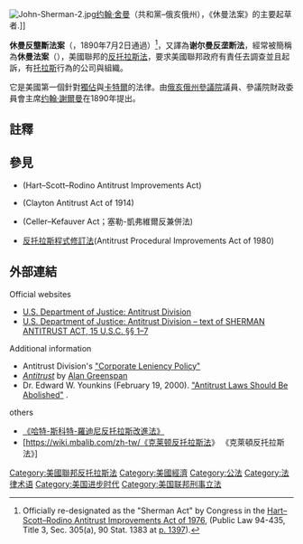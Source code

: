 {{Multiple issues|
{{unreferenced|time=2010-07-16T09:18:55+00:00}}
{{Expand language|1=en|time=2022-06-20T08:13:09+00:00}}
}}
{{legal}}
{{noteTA
|1=zh-cn:商业信托; zh-tw:托拉斯; zh-hk:商業信托;
}}
{{Infobox U.S. legislation
| shorttitle        = 休曼法案<br>{{small|(Sherman Antitrust Act)}}
| othershorttitles  =
| longtitle         = An act to protect trade and commerce against unlawful restraints and monopolies
| colloquialacronym =
| nickname          =
| enacted by        = 51st
| effective date    =
| public law url    =
| cite public law   = <!--{{uspl}} can be used-->
| cite statutes at large = {{usstat|26|209}}
| acts amended    =
| acts repealed   =
| title amended   = <!--US code titles changed-->
| sections created = <!--{{USC}} can be used-->
| sections amended =
| leghisturl      =
| introducedin    = Senate
| introducedbill  =
| introducedby    = [[约翰·舍曼|约翰·舍曼]]
| introduceddate  =
| committees      =
| passedbody1     = Senate
| passeddate1     =
| passedvote1     = 51–1
| passedbody2     =
| passedas2       = <!-- used if the second body changes the name of the legislation -->
| passeddate2     =
| passedvote2     =
| conferencedate  =
| passedbody3     =
| passeddate3     =
| passedvote3     =
| agreedbody3     = <!-- used when the other body agrees without going into committee -->
| agreeddate3     = <!-- used when the other body agrees without going into committee -->
| agreedvote3     = <!-- used when the other body agrees without going into committee -->
| agreedbody4     = <!-- used if agreedbody3 further amends legislation -->
| agreeddate4     = <!-- used if agreedbody3 further amends legislation -->
| agreedvote4     = <!-- used if agreedbody3 further amends legislation -->
| passedbody4     =
| passeddate4     =
| passedvote4     =
| signedpresident = [[Benjamin_Harrison|Benjamin Harrison]]
| signeddate      = July 2, 1890
| amendments      =
| SCOTUS cases    = *{{ussc|name=United States v. E.C. Knight Co.|156|1|1894}}
*{{ussc|name=United States v. Trans-Missouri Freight Ass'n|link=United States v. Trans-Missouri Freight Association|volume=166|page=290|year=1897}}
*{{ussc|name=Northern Securities Co. v. United States|193|197|1904}}
*{{ussc|name=Hale v. Henkel|201|43|1906}}
*{{ussc|name=Standard Oil Co. of New Jersey v. United States|221|1|1911}}
*{{ussc|name=United States v. American Tobacco Co.|221|106|1911}}
*{{ussc|name=Federal Baseball Club v. National League|259|200|1922}}
*{{ussc|name=United States v. Paramount Pictures, Inc.|334|131|1948}} 
*{{ussc|name=United States v. National City Lines|334|573|1948}}
*{{ussc|name=Kiefer-Stewart Co. v. Seagram & Sons, Inc.|volume=340|page=211|year=1951}}
*{{ussc|name=Lorain Journal Co. v. United States|342|143|1951}}
*{{ussc|name=Continental Television, Inc. v. GTE Sylvania, Inc.|volume=433|page=36|year=1977}}
*{{ussc|name=Arizona v. Maricopa County Medical Society|volume=457|page=332|year=1982}}
*{{ussc|name=Jefferson Parish Hosp. Dist. No. 2 v. Hyde|link=Jefferson Parish Hospital District No. 2 v. Hyde|volume=466|page=2|year=1984}}
*{{ussc|name=Copperweld Corp. v. Independence Tube Corp.|volume=467|page=752|year=1984}}
*{{ussc|name=Leegin Creative Leather Prod., Inc. v. PSKS, Inc.|link=Leegin Creative Leather Products, Inc. v. PSKS, Inc.|volume=551|page=877|year=2007}}
}}
[[Image:John-Sherman-2.jpg|thumb]][[约翰·舍曼|约翰·舍曼]]（共和黨–俄亥俄州），《休曼法案》的主要起草者.]]

'''休曼反壟斷法案'''（{{lang-en|Sherman Antitrust Act}}，1890年7月2日通過）<ref>Officially re-designated as the "Sherman Act" by Congress in the [[Hart-Scott-Rodino_Antitrust_Improvements_Act|Hart–Scott–Rodino Antitrust Improvements Act of 1976]], (Public Law 94-435, Title 3, Sec. 305(a), 90 Stat. 1383 at [[s:Page:United_States_Statutes_at_Large_Volume_90_Part_1.djvu/1447|p. 1397]]).</ref>，又譯為'''谢尔曼反垄断法'''，經常被簡稱為'''休曼法案'''（{{lang|en|Sherman Act}}），美國聯邦的[[反托拉斯法|反托拉斯法]]，要求美國聯邦政府有責任去調查並且起訴，有[[托拉斯|托拉斯]]行為的公司與組織。

它是美國第一個針對[[獨佔|獨佔]]與[[卡特爾|卡特爾]]的法律。由[[俄亥俄州|俄亥俄州]][[參議院|參議院]]議員、參議院財政委員會主席[[约翰·謝爾曼|约翰·謝爾曼]]在1890年提出。

==註釋==
{{reflist}}

==參見==
*{{le|哈特-斯科特-羅迪諾反托拉斯改進法|Hart–Scott–Rodino Antitrust Improvements Act}}(Hart–Scott–Rodino Antitrust Improvements Act)
*{{le|克萊頓反托拉斯法|Clayton Antitrust Act of 1914}}(Clayton Antitrust Act of 1914)
*{{le|塞勒-凱弗維爾法|Celler–Kefauver Act}}(Celler–Kefauver Act；塞勒-凱弗維爾反兼併法)
*[[反托拉斯程式修訂法|反托拉斯程式修訂法]](Antitrust Procedural Improvements Act of 1980)

==外部連結==
{{Wikisource|Sherman Act|Sherman Anti-Trust Act}}

; Official websites
* [http://www.usdoj.gov/atr/ U.S. Department of Justice: Antitrust Division] {{Wayback|url=http://www.usdoj.gov/atr/ |date=20091017100334 }}
* [https://www.justice.gov/atr/file/761131/download U.S. Department of Justice: Antitrust Division – text of SHERMAN ANTITRUST ACT, 15 U.S.C. §§ 1–7] {{Wayback|url=https://www.justice.gov/atr/file/761131/download |date=20201118022450 }} 

;Additional information
* Antitrust Division's [http://www.usdoj.gov/atr/public/guidelines/lencorp.htm "Corporate Leniency Policy"] {{Wayback|url=http://www.usdoj.gov/atr/public/guidelines/lencorp.htm |date=20070518012604 }}
* [http://www.polyconomics.com/index.php?option=com_content&view=article&id=1605:antitrust-by-alan-greenspan&catid=47:1998&Itemid=31 ''Antitrust''] {{Wayback|url=http://www.polyconomics.com/index.php?option=com_content&view=article&id=1605:antitrust-by-alan-greenspan&catid=47:1998&Itemid=31 |date=20140511002404 }} by [[Alan_Greenspan|Alan Greenspan]]
* Dr. Edward W. Younkins (February 19, 2000). [http://www.quebecoislibre.org/000219-13.htm "Antitrust Laws Should Be Abolished"] {{Wayback|url=http://www.quebecoislibre.org/000219-13.htm |date=20200807024905 }}.

;others
*[http://lawyer.get.com.tw/Dic/DictionaryDetail.aspx?iDT=55178 《哈特-斯科特-羅迪尼反托拉斯改進法》]
*[https://wiki.mbalib.com/zh-tw/《克莱顿反托拉斯法》 《克萊頓反托拉斯法》] {{Wayback|url=https://wiki.mbalib.com/zh-tw/ |date=20200817025145 }}

{{tsl|en|template:US history|state=collapsed}}

{{authority control}}
[[Category:美國聯邦反托拉斯法|Category:美國聯邦反托拉斯法]]
[[Category:美國經濟|Category:美國經濟]]
[[Category:公法|Category:公法]]
[[Category:法律术语|Category:法律术语]]
[[Category:美国进步时代|Category:美国进步时代]]
[[Category:美国联邦刑事立法|Category:美国联邦刑事立法]]